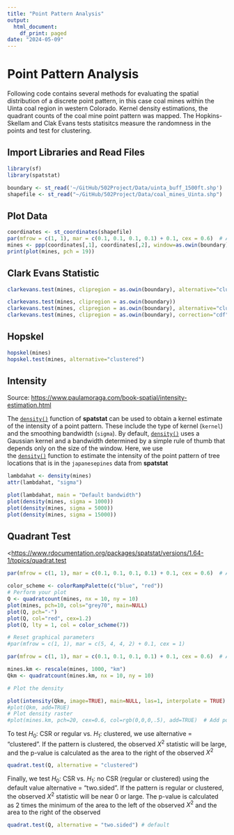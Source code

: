 ---
title: "Point Pattern Analysis"
output:
  html_document:
    df_print: paged
date: "2024-05-09"
---

# Point Pattern Analysis

Following code contains several methods for evaluating the spatial distribution of a discrete point pattern, in this case coal mines within the Uinta coal region in western Colorado. Kernel density estimations, the quadrant counts of the coal mine point pattern was mapped. The Hopkins-Skellam and Clak Evans tests statisitcs measure the randomness in the points and test for clustering.

## Import Libraries and Read Files

```{r}
library(sf)
library(spatstat)
```

```{r}
boundary <- st_read('~/GitHub/502Project/Data/uinta_buff_1500ft.shp')
shapefile <- st_read("~/GitHub/502Project/Data/coal_mines_Uinta.shp")
```

## Plot Data

```{r}
coordinates <- st_coordinates(shapefile)
par(mfrow = c(1, 1), mar = c(0.1, 0.1, 0.1, 0.1) + 0.1, cex = 0.6)  # Adjust cex as needed
mines <- ppp(coordinates[,1], coordinates[,2], window=as.owin(boundary), check=TRUE)
print(plot(mines, pch = 19))
```

## **Clark Evans Statistic**

```{r}
clarkevans.test(mines, clipregion = as.owin(boundary), alternative="clustered")
```

```{r}
clarkevans.test(mines, clipregion = as.owin(boundary))
clarkevans.test(mines, clipregion = as.owin(boundary), alternative="clustered")
clarkevans.test(mines, clipregion = as.owin(boundary), correction="cdf", nsim=99)
```

## Hopskel

```{r}
hopskel(mines)
hopskel.test(mines, alternative="clustered")
```

## Intensity

Source: <https://www.paulamoraga.com/book-spatial/intensity-estimation.html>

The [`density()`](https://rdrr.io/pkg/terra/man/density.html) function of **spatstat** can be used to obtain a kernel estimate of the intensity of a point pattern. These include the type of kernel (`kernel`) and the smoothing bandwidth (`sigma`). By default, [`density()`](https://rdrr.io/pkg/terra/man/density.html) uses a Gaussian kernel and a bandwidth determined by a simple rule of thumb that depends only on the size of the window. Here, we use the [`density()`](https://rdrr.io/pkg/terra/man/density.html) function to estimate the intensity of the point pattern of tree locations that is in the `japanesepines` data from **spatstat**

```{r}
lambdahat <- density(mines)
attr(lambdahat, "sigma")

plot(lambdahat, main = "Default bandwidth")
plot(density(mines, sigma = 1000))
plot(density(mines, sigma = 5000))
plot(density(mines, sigma = 15000))
```

## Quadrant Test

\<<https://www.rdocumentation.org/packages/spatstat/versions/1.64-1/topics/quadrat.test>

```{r}
par(mfrow = c(1, 1), mar = c(0.1, 0.1, 0.1, 0.1) + 0.1, cex = 0.6)  # Adjust cex as needed

color_scheme <- colorRampPalette(c("blue", "red"))
# Perform your plot
Q <- quadratcount(mines, nx = 10, ny = 10)
plot(mines, pch=10, cols="grey70", main=NULL)
plot(Q, pch="-")
plot(Q, col="red", cex=1.2)
plot(Q, lty = 1, col = color_scheme(7))

# Reset graphical parameters
#par(mfrow = c(1, 1), mar = c(5, 4, 4, 2) + 0.1, cex = 1)
```

```{r}
par(mfrow = c(1, 1), mar = c(0.1, 0.1, 0.1, 0.1) + 0.1, cex = 0.6)  # Adjust cex as needed

mines.km <- rescale(mines, 1000, "km")
Qkm <- quadratcount(mines.km, nx = 10, ny = 10)

# Plot the density

plot(intensity(Qkm, image=TRUE), main=NULL, las=1, interpolate = TRUE)
#plot(Qkm, add=TRUE)
# Plot density raster
#plot(mines.km, pch=20, cex=0.6, col=rgb(0,0,0,.5), add=TRUE)  # Add points
```

To test $H_0$: CSR or regular vs. $H_1$: clustered, we use alternative = "clustered". If the pattern is clustered, the observed $X^2$ statistic will be large, and the p-value is calculated as the area to the right of the observed $X^2$

```{r}
quadrat.test(Q, alternative = "clustered")
```

Finally, we test $H_0$: CSR vs. $H_1$: no CSR (regular or clustered) using the default value alternative = "two.sided". If the pattern is regular or clustered, the observed $X^2$ statistic will be near 0 or large. The p-value is calculated as 2 times the minimum of the area to the left of the observed $X^2$ and the area to the right of the observed

```{r}
quadrat.test(Q, alternative = "two.sided") # default
```
